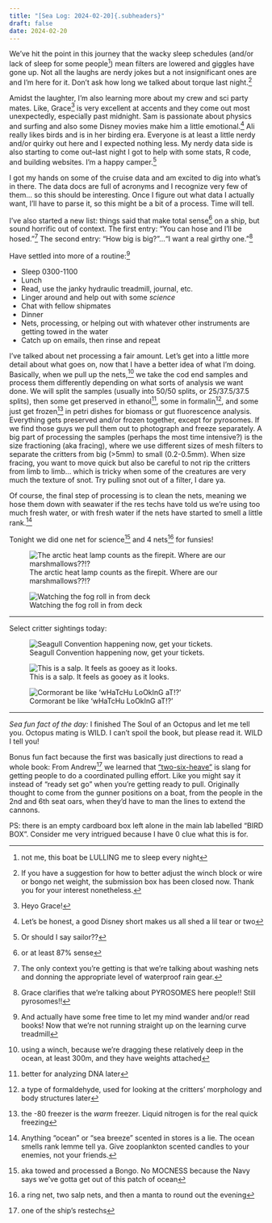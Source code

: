 ```yaml
---
title: "[Sea Log: 2024-02-20]{.subheaders}"
draft: false
date: 2024-02-20
---
```


::: {.div .bodyfont}

We've hit the point in this journey that the wacky sleep schedules (and/or lack of sleep for some people^[not me, this boat be LULLING me to sleep every night]) mean filters are lowered and giggles have gone up. Not all the laughs are nerdy jokes but a not insignificant ones are and I'm here for it. Don't ask how long we talked about torque last night.^[If you have a suggestion for how to better adjust the winch block or wire or bongo net weight, the submission box has been closed now. Thank you for your interest nonetheless.]

Amidst the laughter, I'm also learning more about my crew and sci party mates. Like, Grace^[Heyo Grace!] is very excellent at accents and they come out most unexpectedly, especially past midnight. Sam is passionate about physics and surfing and also some Disney movies make him a little emotional.^[Let's be honest, a good Disney short makes us all shed a lil tear or two] Ali really likes birds and is in her birding era. Everyone is at least a little nerdy and/or quirky out here and I expected nothing less. My nerdy data side is also starting to come out--last night I got to help with some stats, R code, and building websites. I'm a happy camper.^[Or should I say sailor??] 

I got my hands on some of the cruise data and am excited to dig into what's in there. The data docs are full of acronyms and I recognize very few of them... so this should be interesting. Once I figure out what data I actually want, I'll have to parse it, so this might be a bit of a process. Time will tell.

I've also started a new list: things said that make total sense^[or at least 87% sense] on a ship, but sound horrific out of context. The first entry: "You can hose and I'll be hosed."^[The only context you're getting is that we're talking about washing nets and donning the appropriate level of waterproof rain gear.] The second entry: "How big is big?"..."I want a real girthy one."^[Grace clarifies that we're talking about PYROSOMES here people!! Still pyrosomes!!]

Have settled into more of a routine:^[And actually have some free time to let my mind wander and/or read books! Now that we're not running straight up on the learning curve treadmill]

- Sleep 0300-1100
- Lunch
- Read, use the janky hydraulic treadmill, journal, etc. 
- Linger around and help out with some *science*
- Chat with fellow shipmates
- Dinner
- Nets, processing, or helping out with whatever other instruments are getting towed in the water 
- Catch up on emails, then rinse and repeat

I've talked about net processing a fair amount. Let's get into a little more detail about what goes on, now that I have a better idea of what I'm doing. Basically, when we pull up the nets,^[using a winch, because we're dragging these relatively deep in the ocean, at least 300m, and they have weights attached] we take the cod end samples and process them differently depending on what sorts of analysis we want done. We will split the samples (usually into 50/50 splits, or 25/37.5/37.5 splits), then some get preserved in ethanol^[better for analyzing DNA later], some in formalin^[a type of formaldehyde, used for looking at the critters' morphology and body structures later], and some just get frozen^[the -80 freezer is the *warm* freezer. Liquid nitrogen is for the real quick freezing] in petri dishes for biomass or gut fluorescence analysis. Everything gets preserved and/or frozen together, except for pyrosomes. If we find those guys we pull them out to photograph and freeze separately. A big part of processing the samples (perhaps the most time intensive?) is the size fractioning (aka fracing), where we use different sizes of mesh filters to separate the critters from big (>5mm) to small (0.2-0.5mm). When size fracing, you want to move quick but also be careful to not rip the critters from limb to limb... which is tricky when some of the creatures are very much the texture of snot. Try pulling snot out of a filter, I dare ya.

Of course, the final step of processing is to clean the nets, meaning we hose them down with seawater if the res techs have told us we're using too much fresh water, or with fresh water if the nets have started to smell a little rank.^[Anything "ocean" or "sea breeze" scented in stores is a lie. The ocean smells rank lemme tell ya. Give zooplankton scented candles to your enemies, not your friends.]

Tonight we did one net for science^[aka towed and processed a Bongo. No MOCNESS because the Navy says we've gotta get out of this patch of ocean] and 4 nets^[a ring net, two salp nets, and then a manta to round out the evening] for funsies! 


::: {layout-ncol=2}

![The arctic heat lamp counts as the firepit. Where are our marshmallows??!?](pics/firepit.jpg){fig-alt="three people sitting around a ship deck in adirondack chairs."}

![Watching the fog roll in from deck](pics/foggyseas.jpg){fig-alt="image of fog lingering over the steely gray ocean"}
:::


---- 

[Select critter sightings today:]{.subheaders}

::: {layout-ncol=3}

![Seagull Convention happening now, get your tickets.](pics/seagulls.jpg){fig-alt="image of several hundred seagulls floating on night sea."}

![This is a salp. It feels as gooey as it looks.](pics/salp.jpg){fig-alt="Salp in a clear tray"}

![Cormorant be like 'wHaTcHu LoOkInG aT!?'](pics/cormorant.jpg){fig-alt="a cormorant lingering on ladder on deck"}
:::

----
*Sea fun fact of the day:* I finished The Soul of an Octopus and let me tell you. Octopus mating is WILD. I can't spoil the book, but please read it. WILD I tell you!

Bonus fun fact because the first was basically just directions to read a whole book: From Andrew^[one of the ship's restechs] we learned that ["two-six-heave"](https://en.wikipedia.org/wiki/Two_six_heave) is slang for getting people to do a coordinated pulling effort. Like you might say it instead of "ready set go" when you're getting ready to pull. Originally thought to come from the gunner positions on a boat, from the people in the 2nd and 6th seat oars, when they'd have to man the lines to extend the cannons.




PS: there is an empty cardboard box left alone in the main lab labelled "BIRD BOX". Consider me very intrigued because I have 0 clue what this is for.
:::


